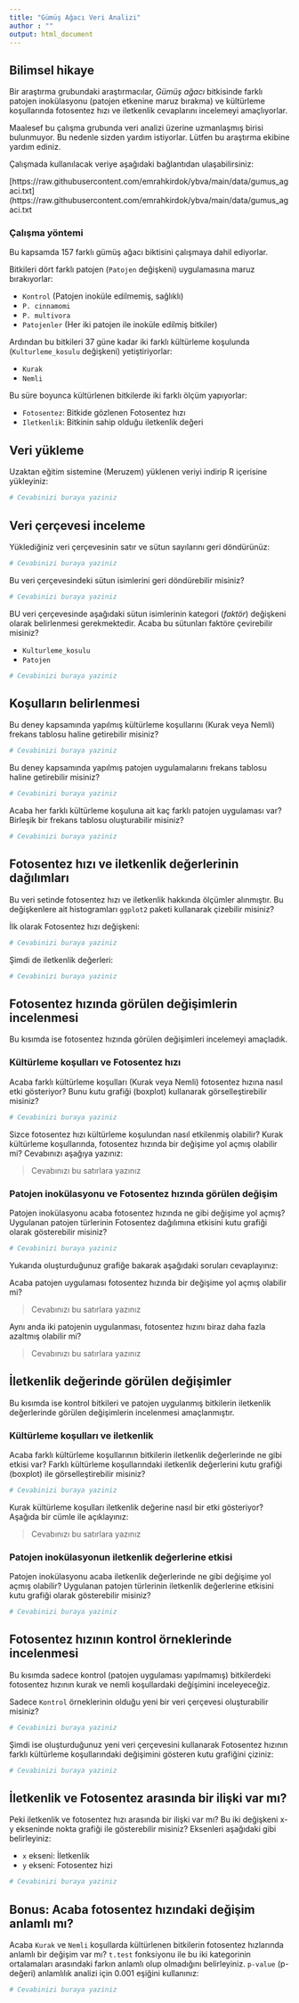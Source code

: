 ```yaml
---
title: "Gümüş Ağacı Veri Analizi"
author : ""
output: html_document
---
```


## Bilimsel hikaye

Bir araştırma grubundaki araştırmacılar, *Gümüş ağacı* bitkisinde farklı patojen inokülasyonu (patojen etkenine maruz bırakma) ve kültürleme koşullarında fotosentez hızı ve iletkenlik cevaplarını incelemeyi amaçlıyorlar.

Maalesef bu çalışma grubunda veri analizi üzerine uzmanlaşmış birisi bulunmuyor. Bu nedenle sizden yardım istiyorlar. Lütfen bu araştırma ekibine yardım ediniz.

Çalışmada kullanılacak veriye aşağıdaki bağlantıdan ulaşabilirsiniz:

[https://raw.githubusercontent.com/emrahkirdok/ybva/main/data/gumus_agaci.txt](https://raw.githubusercontent.com/emrahkirdok/ybva/main/data/gumus_agaci.txt

### Çalışma yöntemi

Bu kapsamda 157 farklı gümüş ağacı biktisini çalışmaya dahil ediyorlar.

Bitkileri dört farklı patojen (`Patojen` değişkeni) uygulamasına maruz bırakıyorlar:

+ `Kontrol` (Patojen inoküle edilmemiş, sağlıklı)
+ `P. cinnamomi`
+ `P. multivora`
+ `Patojenler` (Her iki patojen ile inoküle edilmiş bitkiler)

Ardından bu bitkileri 37 güne kadar iki farklı kültürleme koşulunda (`Kulturleme_kosulu` değişkeni) yetiştiriyorlar:

+ `Kurak`
+ `Nemli`

Bu süre boyunca kültürlenen bitkilerde iki farklı ölçüm yapıyorlar:

+ `Fotosentez`: Bitkide gözlenen Fotosentez hızı
+ `Iletkenlik`: Bitkinin sahip olduğu iletkenlik değeri

## Veri yükleme

Uzaktan eğitim sistemine (Meruzem) yüklenen veriyi indirip R içerisine yükleyiniz:

```r
# Cevabinizi buraya yaziniz

```

## Veri çerçevesi inceleme

Yüklediğiniz veri çerçevesinin satır ve sütun sayılarını geri döndürünüz:

```r
# Cevabinizi buraya yaziniz

```

Bu veri çerçevesindeki sütun isimlerini geri döndürebilir misiniz?

```r
# Cevabinizi buraya yaziniz

```

BU veri çerçevesinde aşağıdaki sütun isimlerinin kategori (*faktör*) değişkeni olarak belirlenmesi gerekmektedir. Acaba bu sütunları faktöre çevirebilir misiniz?

+ `Kulturleme_kosulu`
+ `Patojen`

```r
# Cevabinizi buraya yaziniz

```

## Koşulların belirlenmesi

Bu deney kapsamında yapılmış kültürleme koşullarını (Kurak veya Nemli) frekans tablosu haline getirebilir misiniz?

```r
# Cevabinizi buraya yaziniz

```

Bu deney kapsamında yapılmış patojen uygulamalarını frekans tablosu haline getirebilir misiniz?

```r
# Cevabinizi buraya yaziniz

```

Acaba her farklı kültürleme koşuluna ait kaç farklı patojen uygulaması var? Birleşik bir frekans tablosu oluşturabilir misiniz?

```r
# Cevabinizi buraya yaziniz

```

## Fotosentez hızı ve iletkenlik değerlerinin dağılımları

Bu veri setinde fotosentez hızı ve iletkenlik hakkında ölçümler alınmıştır. Bu değişkenlere ait histogramları `ggplot2` paketi kullanarak çizebilir misiniz?

İlk olarak Fotosentez hızı değişkeni:

```r
# Cevabinizi buraya yaziniz

```

Şimdi de iletkenlik değerleri:

```r
# Cevabinizi buraya yaziniz

```

## Fotosentez hızında görülen değişimlerin incelenmesi

Bu kısımda ise fotosentez hızında görülen değişimleri incelemeyi amaçladık.

### Kültürleme koşulları ve Fotosentez hızı

Acaba farklı kültürleme koşulları (Kurak veya Nemli) fotosentez hızına nasıl etki gösteriyor? Bunu kutu grafiği (boxplot) kullanarak görselleştirebilir misiniz?

```r
# Cevabinizi buraya yaziniz

```

Sizce fotosentez hızı kültürleme koşulundan nasıl etkilenmiş olabilir? Kurak kültürleme koşullarında, fotosentez hızında bir değişime yol açmış olabilir mi? Cevabınızı aşağıya yazınız:

> Cevabınızı bu satırlara yazınız
>
>

### Patojen inokülasyonu ve Fotosentez hızında görülen değişim

Patojen inokülasyonu acaba fotosentez hızında ne gibi değişime yol açmış? Uygulanan patojen türlerinin Fotosentez dağılımına etkisini kutu grafiği olarak gösterebilir misiniz?

```r
# Cevabinizi buraya yaziniz

```

Yukarıda oluşturduğunuz grafiğe bakarak aşağıdaki soruları cevaplayınız:

Acaba patojen uygulaması fotosentez hızında bir değişime yol açmış olabilir mi?

> Cevabınızı bu satırlara yazınız
>
>

Aynı anda iki patojenin uygulanması, fotosentez hızını biraz daha fazla azaltmış olabilir mi?

> Cevabınızı bu satırlara yazınız
>
>

## İletkenlik değerinde görülen değişimler

Bu kısımda ise kontrol bitkileri ve patojen uygulanmış bitkilerin iletkenlik değerlerinde görülen değişimlerin incelenmesi amaçlanmıştır.

### Kültürleme koşulları ve iletkenlik

Acaba farklı kültürleme koşullarının bitkilerin iletkenlik değerlerinde ne gibi etkisi var? Farklı kültürleme koşullarındaki iletkenlik değerlerini kutu grafiği (boxplot) ile görselleştirebilir misiniz?

```r
# Cevabinizi buraya yaziniz

```

Kurak kültürleme koşulları iletkenlik değerine nasıl bir etki gösteriyor? Aşağıda bir cümle ile açıklayınız:

> Cevabınızı bu satırlara yazınız
>
>

### Patojen inokülasyonun iletkenlik değerlerine etkisi

Patojen inokülasyonu acaba iletkenlik değerlerinde ne gibi değişime yol açmış olabilir? Uygulanan patojen türlerinin iletkenlik değerlerine etkisini kutu grafiği olarak gösterebilir misiniz?

```r
# Cevabinizi buraya yaziniz

```

## Fotosentez hızının kontrol örneklerinde incelenmesi

Bu kısımda sadece kontrol (patojen uygulaması yapılmamış) bitkilerdeki fotosentez hızının kurak ve nemli koşullardaki değişimini inceleyeceğiz.

Sadece `Kontrol` örneklerinin olduğu yeni bir veri çerçevesi oluşturabilir misiniz?

```r
# Cevabinizi buraya yaziniz

```

Şimdi ise oluşturduğunuz yeni veri çerçevesini kullanarak Fotosentez hızının farklı kültürleme koşullarındaki değişimini gösteren kutu grafiğini çiziniz:

```r
# Cevabinizi buraya yaziniz

```

## İletkenlik ve Fotosentez arasında bir ilişki var mı?

Peki iletkenlik ve fotosentez hızı arasında bir ilişki var mı? Bu iki değişkeni x-y ekseninde nokta grafiği ile gösterebilir misiniz? Eksenleri aşağıdaki gibi belirleyiniz:

+ `x` ekseni: İletkenlik
+ `y` ekseni: Fotosentez hizi

```r
# Cevabinizi buraya yaziniz

```

## Bonus: Acaba fotosentez hızındaki değişim anlamlı mı?

Acaba `Kurak` ve `Nemli` koşullarda kültürlenen bitkilerin fotosentez hızlarında anlamlı bir değişim var mı? `t.test` fonksiyonu ile bu iki kategorinin ortalamaları arasındaki farkın anlamlı olup olmadığını belirleyiniz. `p-value` (p-değeri) anlamlılık analizi için 0.001 eşiğini kullanınız:

```r
# Cevabinizi buraya yaziniz

```

